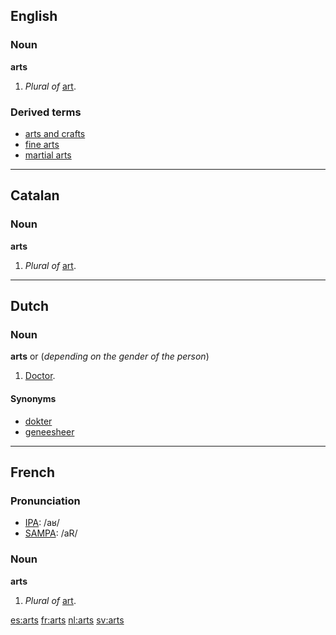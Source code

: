 ==English==

===Noun===
'''arts''' 
# ''Plural of'' [[art]].

===Derived terms===
* [[arts and crafts]]
* [[fine arts]]
* [[martial arts]]

----
==Catalan==

===Noun===
'''arts''' {{f}} {{p}}
# ''Plural of'' [[art]].

----
==Dutch==

===Noun===
{{nl-noun|artsen|artsje}}
'''arts''' {{m}} or {{f}} (''depending on the gender of the person'')
# [[doctor|Doctor]].

====Synonyms====
* [[dokter]]
* [[geneesheer]]

----

==French==

===Pronunciation===
*[[w:IPA|IPA]]: /aʁ/
*[[w:SAMPA|SAMPA]]: /aR/

===Noun===
'''arts''' {{m}} {{p}}
# ''Plural of'' [[art]].

[[es:arts]]
[[fr:arts]]
[[nl:arts]]
[[sv:arts]]